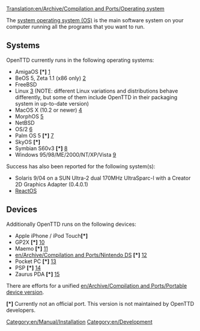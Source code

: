 [[Translation:en/Archive/Compilation and Ports/Operating system]]
[[Category:en/Manual/Installation]]
[[Category:en/Development]]

The [https://www.wikipedia.org/wiki/en:Operating system operating system (OS)] is the main software system on your computer running all the programs that you want to run.

== Systems ==
OpenTTD currently runs in the following operating systems:
* AmigaOS <strong>[*]</strong> [http://www.os4depot.net/index.php?function=showfile&file=game/strategy/openttd.lha]
* BeOS 5, Zeta 1.1 (x86 only) [http://bebits.com/app/3810]
* FreeBSD
* Linux [http://sourceforge.net/project/showfiles.php?group_id=103924&package_id=111717] (NOTE: different Linux variations and distributions behave differently, but some of them include OpenTTD in their packaging system in up-to-date version)
* MacOS X (10.2 or newer) [http://sourceforge.net/project/showfiles.php?group_id=103924&package_id=111717]
* MorphOS [http://sourceforge.net/project/showfiles.php?group_id=103924&package_id=111717]
* NetBSD
* OS/2 [http://sourceforge.net/project/showfiles.php?group_id=103924&package_id=111717]
* Palm OS 5 <strong>[*]</strong> [http://www.esoftinteractive.com/openttd.html]
* SkyOS <strong>[*]</strong>
* Symbian S60v3 <strong>[*]</strong> [http://www.tt-forums.net/viewtopic.php?f=33&t=35942&st=0&sk=t&sd=a]
* Windows 95/98/ME/2000/NT/XP/Vista [http://sourceforge.net/project/showfiles.php?group_id=103924&package_id=111717]

Success has also been reported for the following system(s):
* Solaris 9/04 on a SUN Ultra-2 dual 170MHz UltraSparc-I with a Creator 2D Graphics Adapter (0.4.0.1) 
* [http://www.reactos.com/ ReactOS]

== Devices ==
Additionally OpenTTD runs on the following devices:
* Apple iPhone / iPod Touch<strong>[*]</strong>
* GP2X <strong>[*]</strong> [http://wiki.gp2x.org/wiki/OpenTTD]
* Maemo <strong>[*]</strong> [http://openttd.toimii.net/maemo/]
* [[en/Archive/Compilation and Ports/Nintendo DS]] <strong>[*]</strong> [http://www.tt-forums.net/viewtopic.php?f=33&t=35306]
* Pocket PC <strong>[*]</strong> [http://www.esoftinteractive.com/openttd.html]
* PSP <strong>[*]</strong> [http://openttd.teamjak.net/]
* Zaurus PDA <strong>[*]</strong> [http://zsi2.stonekeep.com/index.php?v=d&a=2127]

There are efforts for a unified [[en/Archive/Compilation and Ports/Portable device version]].

<strong>[*]</strong> Currently not an official port. This version is not maintained by OpenTTD developers.